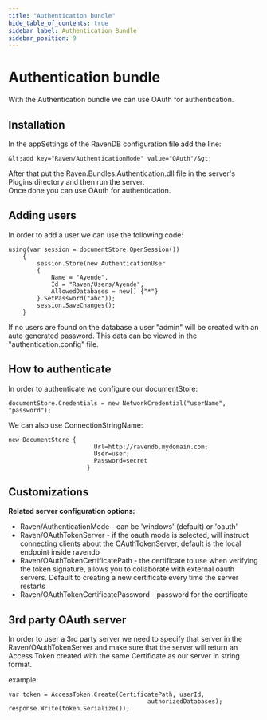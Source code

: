 ```yaml
---
title: "Authentication bundle"
hide_table_of_contents: true
sidebar_label: Authentication Bundle
sidebar_position: 9
---
```



# Authentication bundle

With the Authentication bundle we can use OAuth for authentication.

## Installation
In the appSettings of the RavenDB configuration file add the line:  

    &lt;add key="Raven/AuthenticationMode" value="OAuth"/&gt;

After that put the Raven.Bundles.Authentication.dll file in the server's Plugins directory and then run the server.  
Once done you can use OAuth for authentication.

## Adding users
In order to add a user we can use the following code:

    
```
using(var session = documentStore.OpenSession())
    {
    	session.Store(new AuthenticationUser
    	{
    		Name = "Ayende",
    		Id = "Raven/Users/Ayende",
    		AllowedDatabases = new[] {"*"}
     	}.SetPassword("abc"));
    	session.SaveChanges();
    }
```


If no users are found on the database a user "admin" will be created with an auto generated password.
This data can be viewed in the "authentication.config" file.

## How to authenticate
In order to authenticate we configure our documentStore:  

    documentStore.Credentials = new NetworkCredential("userName", "password");

We can also use ConnectionStringName:

    
```
new DocumentStore {	
    					Url=http://ravendb.mydomain.com;
    					User=user;
    					Password=secret
    				  }
```


## Customizations
**Related server configuration options:**  

- Raven/AuthenticationMode - can be 'windows' (default) or 'oauth'
- Raven/OAuthTokenServer - if the oauth mode is selected, will instruct
connecting clients about the OAuthTokenServer, default is the local endpoint
inside ravendb
- Raven/OAuthTokenCertificatePath - the certificate to use when verifying
the token signature, allows you to collaborate with external oauth servers.
Default to creating a new certificate every time the server restarts
- Raven/OAuthTokenCertificatePassword - password for the certificate

## 3rd party OAuth server
In order to user a 3rd party server we need to specify that server in the Raven/OAuthTokenServer
and make sure that the server will return an Access Token created with the same Certificate as our server in string format.

example:

    var token = AccessToken.Create(CertificatePath, userId,
										   authorizedDatabases);
    response.Write(token.Serialize());